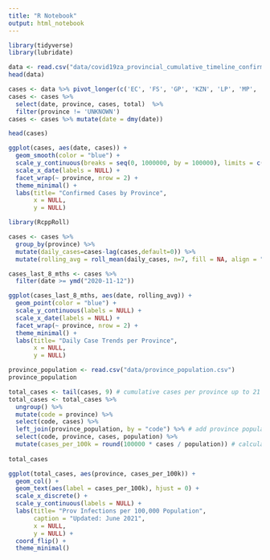 ```yaml
---
title: "R Notebook"
output: html_notebook
---
```


```r
library(tidyverse)
library(lubridate)
```

```r
data <- read.csv("data/covid19za_provincial_cumulative_timeline_confirmed.csv")
head(data)
```
```r
cases <- data %>% pivot_longer(c('EC', 'FS', 'GP', 'KZN', 'LP', 'MP', 'NC', 'NW', 'WC', 'UNKNOWN'), names_to = "province", values_to = "cases")
cases <- cases %>% 
  select(date, province, cases, total)  %>% 
  filter(province != 'UNKNOWN')
cases <- cases %>% mutate(date = dmy(date))

head(cases)
```


```r
ggplot(cases, aes(date, cases)) + 
  geom_smooth(color = "blue") + 
  scale_y_continuous(breaks = seq(0, 1000000, by = 100000), limits = c(0, 1000000), labels = NULL) +
  scale_x_date(labels = NULL) +
  facet_wrap(~ province, nrow = 2) +
  theme_minimal() +
  labs(title= "Confirmed Cases by Province",
       x = NULL,
       y = NULL)

```
```r
library(RcppRoll)

cases <- cases %>%
  group_by(province) %>%
  mutate(daily_cases=cases-lag(cases,default=0)) %>%
  mutate(rolling_avg = roll_mean(daily_cases, n=7, fill = NA, align = "right"))

cases_last_8_mths <- cases %>%
  filter(date >= ymd("2020-11-12"))

ggplot(cases_last_8_mths, aes(date, rolling_avg)) + 
  geom_point(color = "blue") + 
  scale_y_continuous(labels = NULL) +
  scale_x_date(labels = NULL) +
  facet_wrap(~ province, nrow = 2) +
  theme_minimal() +
  labs(title= "Daily Case Trends per Province",
       x = NULL,
       y = NULL)
```
```r
province_population <- read.csv("data/province_population.csv")
province_population

total_cases <- tail(cases, 9) # cumulative cases per province up to 21 June 2021
total_cases <- total_cases %>%
  ungroup() %>%
  mutate(code = province) %>%
  select(code, cases) %>%
  left_join(province_population, by = "code") %>% # add province populations to province cases
  select(code, province, cases, population) %>%
  mutate(cases_per_100k = round(100000 * cases / population)) # calculate infections per 100k population
  
total_cases
```
```r
ggplot(total_cases, aes(province, cases_per_100k)) + 
  geom_col() +
  geom_text(aes(label = cases_per_100k), hjust = 0) +
  scale_x_discrete() +
  scale_y_continuous(labels = NULL) +
  labs(title= "Prov Infections per 100,000 Population",
       caption = "Updated: June 2021",
       x = NULL,
       y = NULL) +
  coord_flip() +
  theme_minimal()
```

